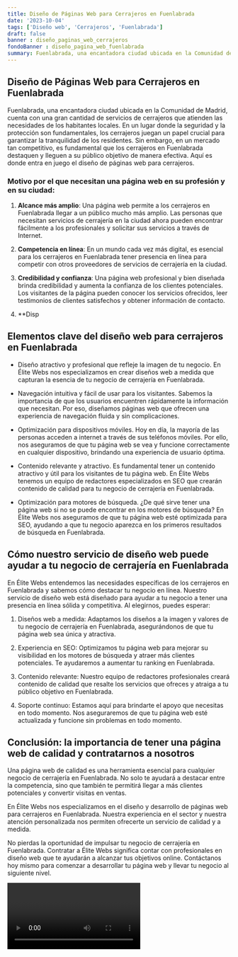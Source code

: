 ```yaml
---
title: Diseño de Páginas Web para Cerrajeros en Fuenlabrada
date: '2023-10-04'
tags: ['Diseño web', 'Cerrajeros', 'Fuenlabrada']
draft: false
banner : diseño_paginas_web_cerrajeros
fondoBanner : diseño_pagina_web_fuenlabrada
summary: Fuenlabrada, una encantadora ciudad ubicada en la Comunidad de Madrid, cuenta con una gran cantidad de servicios de cerrajeros que atienden las necesidades de los habitantes locales. En un lugar donde la seguridad y la protección son fundamentales, los cerrajeros juegan un papel crucial para garantizar la tranquilidad de los residentes. Sin embargo, en un mercado tan competitivo, es fundamental que los cerrajeros en Fuenlabrada destaquen y lleguen a su público objetivo de manera efectiva. Aquí es donde entra en juego el diseño de páginas web para cerrajeros.
---
```


## Diseño de Páginas Web para Cerrajeros en Fuenlabrada

Fuenlabrada, una encantadora ciudad ubicada en la Comunidad de Madrid, cuenta con una gran cantidad de servicios de cerrajeros que atienden las necesidades de los habitantes locales. En un lugar donde la seguridad y la protección son fundamentales, los cerrajeros juegan un papel crucial para garantizar la tranquilidad de los residentes. Sin embargo, en un mercado tan competitivo, es fundamental que los cerrajeros en Fuenlabrada destaquen y lleguen a su público objetivo de manera efectiva. Aquí es donde entra en juego el diseño de páginas web para cerrajeros.

### Motivo por el que necesitan una página web en su profesión y en su ciudad:

1. **Alcance más amplio**: Una página web permite a los cerrajeros en Fuenlabrada llegar a un público mucho más amplio. Las personas que necesitan servicios de cerrajería en la ciudad ahora pueden encontrar fácilmente a los profesionales y solicitar sus servicios a través de Internet.

2. **Competencia en línea**: En un mundo cada vez más digital, es esencial para los cerrajeros en Fuenlabrada tener presencia en línea para competir con otros proveedores de servicios de cerrajería en la ciudad.

3. **Credibilidad y confianza**: Una página web profesional y bien diseñada brinda credibilidad y aumenta la confianza de los clientes potenciales. Los visitantes de la página pueden conocer los servicios ofrecidos, leer testimonios de clientes satisfechos y obtener información de contacto.

4. **Disp

<GifSeo />

<Cta />

## Elementos clave del diseño web para cerrajeros en Fuenlabrada

- Diseño atractivo y profesional que refleje la imagen de tu negocio. En Élite Webs nos especializamos en crear diseños web a medida que capturan la esencia de tu negocio de cerrajería en Fuenlabrada.

- Navegación intuitiva y fácil de usar para los visitantes. Sabemos la importancia de que los usuarios encuentren rápidamente la información que necesitan. Por eso, diseñamos páginas web que ofrecen una experiencia de navegación fluida y sin complicaciones.

- Optimización para dispositivos móviles. Hoy en día, la mayoría de las personas acceden a internet a través de sus teléfonos móviles. Por ello, nos aseguramos de que tu página web se vea y funcione correctamente en cualquier dispositivo, brindando una experiencia de usuario óptima.

- Contenido relevante y atractivo. Es fundamental tener un contenido atractivo y útil para los visitantes de tu página web. En Élite Webs tenemos un equipo de redactores especializados en SEO que crearán contenido de calidad para tu negocio de cerrajería en Fuenlabrada.

- Optimización para motores de búsqueda. ¿De qué sirve tener una página web si no se puede encontrar en los motores de búsqueda? En Élite Webs nos aseguramos de que tu página web esté optimizada para SEO, ayudando a que tu negocio aparezca en los primeros resultados de búsqueda en Fuenlabrada.

## Cómo nuestro servicio de diseño web puede ayudar a tu negocio de cerrajería en Fuenlabrada

En Élite Webs entendemos las necesidades específicas de los cerrajeros en Fuenlabrada y sabemos cómo destacar tu negocio en línea. Nuestro servicio de diseño web está diseñado para ayudar a tu negocio a tener una presencia en línea sólida y competitiva. Al elegirnos, puedes esperar:

1. Diseños web a medida: Adaptamos los diseños a la imagen y valores de tu negocio de cerrajería en Fuenlabrada, asegurándonos de que tu página web sea única y atractiva.

2. Experiencia en SEO: Optimizamos tu página web para mejorar su visibilidad en los motores de búsqueda y atraer más clientes potenciales. Te ayudaremos a aumentar tu ranking en Fuenlabrada.

3. Contenido relevante: Nuestro equipo de redactores profesionales creará contenido de calidad que resalte los servicios que ofreces y atraiga a tu público objetivo en Fuenlabrada.

4. Soporte continuo: Estamos aquí para brindarte el apoyo que necesitas en todo momento. Nos aseguraremos de que tu página web esté actualizada y funcione sin problemas en todo momento.

## Conclusión: la importancia de tener una página web de calidad y contratarnos a nosotros

Una página web de calidad es una herramienta esencial para cualquier negocio de cerrajería en Fuenlabrada. No solo te ayudará a destacar entre la competencia, sino que también te permitirá llegar a más clientes potenciales y convertir visitas en ventas.

En Élite Webs nos especializamos en el diseño y desarrollo de páginas web para cerrajeros en Fuenlabrada. Nuestra experiencia en el sector y nuestra atención personalizada nos permiten ofrecerte un servicio de calidad y a medida.

No pierdas la oportunidad de impulsar tu negocio de cerrajería en Fuenlabrada. Contratar a Élite Webs significa contar con profesionales en diseño web que te ayudarán a alcanzar tus objetivos online. Contáctanos hoy mismo para comenzar a desarrollar tu página web y llevar tu negocio al siguiente nivel.

<Video />

<CtaBot job='Cerrajeros' city='Fuenlabrada'/>

<Gmaps query='Fuenlabrada+españa+maps' />